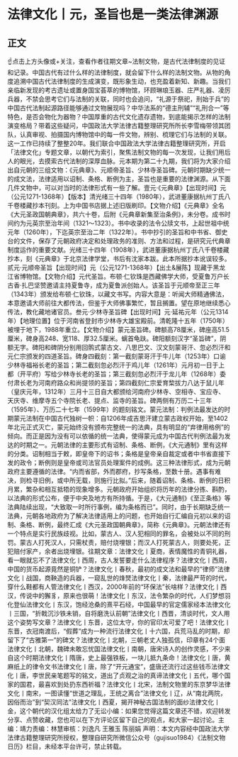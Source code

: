 # 法律文化丨元，圣旨也是一类法律渊源
## 正文
☝点击上方头像或+关注，查看作者往期文章~法制文物，是古代法律制度的见证和记录。中国古代有过什么样的法律制度，就会留下什么样的法制文物。从物的角度追溯中国古代法律制度的生成演变，既形象生动，也充盈着新知、新趣。当我们亲临新发现的考古遗址或置身国宝荟萃的博物馆，环顾琳琅玉器、庄严礼器、凌厉兵器，不禁会思考它们与法制的关联，同时也会追问，“礼源于祭祀，刑始于兵”的中国古代法制起源路径能够通过文物展现吗？中华法系的“德主刑辅”“礼刑合一”等特色，是否会物化为器物？中国厚重的古代文化遗存遗物，到底能揭示怎样的法制演变格局？带着这些疑问，中国政法大学法律古籍整理研究所所长李雪梅带领其团队，认真审视、拍摄国内博物馆中的每一件文物，辨别、梳理它们与法制的关联。这一工作已持续了整整20年。我们联合中国政法大学法律古籍整理研究所，开启「法律文化」专题文章，以朝代为索引，聚焦法制文物的每一次发现，让我们用后人的眼光，去摸索古代法制的深厚血脉。元本期为第二十九期，我们将为大家介绍出自元朝的三组文物：《元典章》、元顺帝圣旨、少林寺圣旨碑。元朝时期缺少统一的成文法，法律适用以诏制、条格、断例为主，圣旨也是重要的法律渊源。从下面几件文物中，可以对当时的法律形式有一些了解。壹元·《元典章》【出现时间】元（公元1271-1368年）【版本】清光绪三十四年（1980年），武进董康据杭州丁氏八千卷楼藏抄本刊刻。上为中国书店据上述旧版刷印。【文物介绍】《元典章》全名《大元圣政国朝典章》，共六十卷，后附《元典章新集至治条例》，未分卷。成书时间约为元英宗至治年间（1321～1323）。书中收录的法令公牍文书，上起世祖中统元年（1260年），下迄英宗至治二年（1322年）。书中抄引的圣旨和中书省、御史台的文件，保存了元朝政府决定和处理政务的准则、方法和过程，是研究元代典章制度运作的重要文献。光绪三十四年（1908年），武进董康据杭州丁氏八千卷楼藏抄本，刻《元典章》于北京法律学堂，书后有沈家本跋。此本所据抄本讹误较多。贰元·元顺帝圣旨【出现时间】元（公元1271-1368年）【出土&展陈】现藏于黑龙江省博物馆。【文物介绍】元代圣旨。布顿·仁钦珠是西藏佛学大师，受夏鲁万户长古香·扎巴坚赞邀请主持夏鲁寺，成为夏鲁派创始人。该圣旨于元顺帝至正三年（1343年）颁发给布顿·仁钦珠，以藏文书写。内容大意是：听闻大师精通佛法，本意邀请大师前往大都传法，但鉴于大师佛事繁忙，暂且搁置。望在原地继续悉心传法，教化藏地诸官员。叁元·少林寺圣旨碑【出现时间】元·延祐元年（公元1314年）【地理位置】位于河南省登封市少林寺大雄宝殿前。清乾隆十五年（1750年）被埋于地下，1988年重立。【文物介绍】蒙元圣旨碑。碑额高78厘米，碑座高51.5厘米，碑身高248、宽118、厚32.5厘米。螭首龟趺。碑阳额刻汉字“圣旨碑”，阴额无字。碑阳和碑阴分别用回鹘式蒙古文、八思巴文、汉文刻蒙哥汗、忽必烈汗和元仁宗颁发的四道圣旨。碑身四截刻：第一截刻蒙哥汗于牛儿年（1253年）口谕少林寺福裕长老的圣旨；第二截刻忽必烈汗于鸡儿年（1261年）元月初一日于上都（开平府）写给少林寺长老的圣旨；第三截刻忽必烈汗于龙儿年（1268年）委付肃长老为河南府路众和尚提领的圣旨；第四截刻仁宗爱育棃拔力八达于鼠儿年（皇庆元年，1312年）三月十三日自大都颁给河南府少林寺、空相寺、宝应寺、天庆寺、维摩寺五个寺院长老、提点、监寺的圣旨。碑两侧有万历二十三年（1595年）、万历二十七年（1599年）的题刻铭文。蒙元法制：判例法最发达的时期蒙元法制在中国古代独树一帜：自1206年成吉思汗建立蒙古政权开始，至1402年北元正式灭亡，蒙元始终没有颁布完整统一的法典，具有明显的“弃律用格例”的倾向。而正是因为没有可以依循的统一法典，使得蒙元成为中国古代判例法最为发达的时期之一。元朝法律的主要形式有诏制、条格、断例，《大元通制》里有这样的分类。诏制相当于敕，即皇帝下的诏书；条格是皇帝亲自裁定或者中书省直接下发的政令；断例则是皇帝或司法官员处理案件的成例。这三种法律形式，成为元朝政府主要遵循的法律。“内而省部，外而郡府，抄写条格，至数十册。遇事有难决，则检寻旧例，或中所无载，则施行比拟。”后来，随着诏制、条格、断例的日积月累，繁杂和相互抵牾的现象增多。元朝政府开始组织将历年的法律分拣、斟酌，以法典的形式公布，便于中央及地方有所持循。于是，《大元通制》《至正条格》等法典陆续出现，“大致取一时所行事例，编为条格而已”。同时，由于长期缺乏统一法典，元朝各地政府为了解决法律适用上的问题，也开始自行汇编自元初以来的诏制、条格、断例，最终汇成《大元圣政国朝典章》，简称《元典章》。元朝法律还有一个特点是实行民族歧视。比如，蒙古人、汉人犯相同的罪名，会被处以不同的刑罚。蒙古人打死汉人，只需杖责，赔付烧埋银；而汉人打死蒙古人，则要处死，正犯赔付家产，余者出烧埋银。往期文章：法律文化丨夏商，表情魔性的青铜礼器，看一眼就忘不了法律文化丨西周，古人发誓要走什么法律程序？法律文化丨西周，中国的货币起源竟然是铜铲？法律文化丨春秋，最初的成文法和最早的“律师”法律文化丨战国，商鞅造的兵器，一窥乱世的烽燹法律文化丨秦，法律最严苛的时代，穿什么鞋都有人管法律文化丨西汉，2000年前的“环保法”长啥样？法律文化丨西汉，传说中的獬豸，原来也很萌！法律文化丨东汉，法令繁杂的时代，人们梦想羽化登仙法律文化丨东汉，饱经沧桑的熹平石经，中国最早的官定儒家经本法律文化丨三国，“折戟沉沙铁未销，自将磨洗认前朝”法律文化丨西晋，清谈时代，文人用这个姿势写文章？法律文化丨东晋，这位太守，你的官印太可爱了吧！法律文化丨东晋，衣冠南渡后，“假葬”成为一种流行法律文化丨十六国，兵荒马乱的时期，却留下了“古雅第一”的碑文？​法律文化丨北朝，三朝老丈人独孤信，印章有24个面法律文化丨北朝，魏碑未敢忘忧国法律文化丨南朝，唐宋诗人的创作灵感，不少来自这个时期法律文化丨隋唐，史上最强铁板，一块儿抵九条命！法律文化丨唐，黄麻纸上的律令文书法律文化丨唐，除了“开元通宝”，盛唐还流行过这些钱币法律文化丨唐，李世民亲笔题写的铭文，道出了贞观之治的真谛法律文化丨五代，哪个国家的国君，最喜欢到处扔东西祈福？法律文化丨北宋，法制文物里的东京梦华法律文化丨南宋，一图读懂“世道之理乱，王统之离合”法律文化丨辽，从“南北两院，因俗而治”到“契汉同法”法律文化丨西夏，揭开神秘古国法制的面纱法律文化丨金，这个朝代的汉化组太给力了无讼小编：如果您觉得这篇文章还不错，欢迎转发分享、点赞收藏，您也可以在下方评论区留下自己的观点，和大家一起讨论。主编：靖力责编：林慧审核：刘逸凡 王雅玉 陈丽娟 声明：本文内容经中国政法大学法律古籍整理研究所授权，整理自研究所微信公众号（gujisuo1984）《法制文物日历》栏目，未经本平台许可，禁止转载。